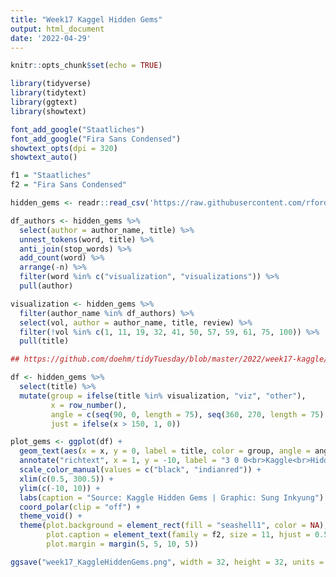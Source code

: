 ```yaml
---
title: "Week17 Kaggel Hidden Gems"
output: html_document
date: '2022-04-29'
---
```


```r
knitr::opts_chunk$set(echo = TRUE)
```

```r
library(tidyverse)
library(tidytext)
library(ggtext)
library(showtext)

font_add_google("Staatliches")
font_add_google("Fira Sans Condensed")
showtext_opts(dpi = 320)
showtext_auto()

f1 = "Staatliches"
f2 = "Fira Sans Condensed"
```

```r
hidden_gems <- readr::read_csv('https://raw.githubusercontent.com/rfordatascience/tidytuesday/master/data/2022/2022-04-26/hidden_gems.csv')

df_authors <- hidden_gems %>% 
  select(author = author_name, title) %>% 
  unnest_tokens(word, title) %>% 
  anti_join(stop_words) %>% 
  add_count(word) %>% 
  arrange(-n) %>% 
  filter(word %in% c("visualization", "visualizations")) %>% 
  pull(author)

visualization <- hidden_gems %>% 
  filter(author_name %in% df_authors) %>% 
  select(vol, author = author_name, title, review) %>% 
  filter(!vol %in% c(1, 11, 19, 32, 41, 50, 57, 59, 61, 75, 100)) %>% 
  pull(title)
```

```r
## https://github.com/doehm/tidyTuesday/blob/master/2022/week17-kaggle/kaggle.R

df <- hidden_gems %>% 
  select(title) %>% 
  mutate(group = ifelse(title %in% visualization, "viz", "other"),
         x = row_number(), 
         angle = c(seq(90, 0, length = 75), seq(360, 270, length = 75), seq(90, 0, length = 75), seq(360, 270, length = 75)),
         just = ifelse(x > 150, 1, 0))

plot_gems <- ggplot(df) +
  geom_text(aes(x = x, y = 0, label = title, color = group, angle = angle, hjust = just), family = f2, size = 2.5,  show.legend = FALSE) +
  annotate("richtext", x = 1, y = -10, label = "3 0 0<br>Kaggle<br>Hidden<br>G e m s", family = f1, size = 26, lineheight = 0.9, color = "seashell4", fill = NA, label.color = NA) +
  scale_color_manual(values = c("black", "indianred")) +
  xlim(c(0.5, 300.5)) +
  ylim(c(-10, 10)) +
  labs(caption = "Source: Kaggle Hidden Gems | Graphic: Sung Inkyung") +
  coord_polar(clip = "off") +
  theme_void() +
  theme(plot.background = element_rect(fill = "seashell1", color = NA),
        plot.caption = element_text(family = f2, size = 11, hjust = 0.5),
        plot.margin = margin(5, 5, 10, 5))

ggsave("week17_KaggleHiddenGems.png", width = 32, height = 32, units = "cm")
```
